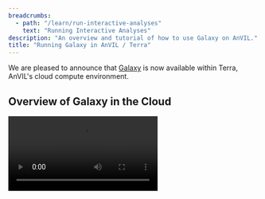 ```yaml
---
breadcrumbs:
  - path: "/learn/run-interactive-analyses"
    text: "Running Interactive Analyses"
description: "An overview and tutorial of how to use Galaxy on AnVIL."
title: "Running Galaxy in AnVIL / Terra"
---
```


We are pleased to announce that [Galaxy](https://galaxyproject.org) is now available within Terra, AnVIL's cloud compute environment.

## Overview of Galaxy in the Cloud

<Video src="https://www.youtube.com/embed/-Q4SjLEd99s" />

## Launching Galaxy in AnVIL

To access Galaxy use the new "Create a Cloud Environment for Galaxy" feature under Notebooks.

![Create a cloud environment for Galaxy](/consortia/learn/interactive-analysis/galaxy-cloud-environment-create.png)

This will take you to the AnVIL branded version of Galaxy!

![AnVIL branded Galaxy](/consortia/learn/interactive-analysis/galaxy-anvil-branded-galaxy.png)

From the AnVIL branded version of Galaxy, users can browse files in their AnVIL/Terra Workspace and perform a variety of genomics research.

![Browsing files in the AnVIL/Terra Workspace](/consortia/learn/interactive-analysis/galaxy-browsing-files.png)

![bcftools](/consortia/learn/interactive-analysis/galaxy-bcf-tools.png)

## Step-by-Step Tutorial

The step-by-step tutorial below demonstrates how to compute quality metrics of unaligned reads, align the reads to a reference genome using bowtie2, plot a coverage histogram, call variants using FreeBayes, and then summarize the variant calls using bcftools.

### I. Launching Galaxy

1. To access it, visit the [AnVIL portal](/) and click on "Launch Terra".
   ![Step 1](/consortia/learn/interactive-analysis/galaxy-step-1.png)
1. This will take you to the Terra sign in page, which allows you to sign in using your Google credentials.
   ![Step 2](/consortia/learn/interactive-analysis/galaxy-step-2.png)
1. If this is the first time you are using AnVIL, you should first link your AnVIL account to the NHGRI AnVIL Data Commons Framework Services from your AnVIL profile page ([https://anvil.terra.bio/#profil](https://anvil.terra.bio/#profi)). This is done using the bottom link on the right-hand side and signing in using your ERA commons identity.
   ![Step 3](/consortia/learn/interactive-analysis/galaxy-step-3.png)
1. After signing in, you should see that your account is now linked. You will need to renew your link every 30 days.
   ![Step 4](/consortia/learn/interactive-analysis/galaxy-step-4.png)
1. Once your accounts are linked, return to the workspace list available at https://anvil.terra.bio/#workspaces.
   ![Step 5](/consortia/learn/interactive-analysis/galaxy-step-5.png)
1. Galaxy must be launched from a workspace. This can either be an existing workspace that has data already loaded, or could be from a new workspace. For this example, we will create a new workspace using the "Create New Workspace" dialog. Note you will also need to set up and select a Billing project to be associated with the Workspace.
   ![Step 6](/consortia/learn/interactive-analysis/galaxy-step-6.png)
1. For this example, we will load (simulated) microbial sequencing data available here: <a href="./_files/asm.tgz" download>asm.tgz</a>. After downloading the asm.tgz file, expand the archive and upload the data to the Terra workspace by dragging and dropping the files from your local computer (or using the + button) into the Files pane in the Data tab.
   ![Step 7](/consortia/learn/interactive-analysis/galaxy-step-7.png)
   ![Step 7 - loaded](/consortia/learn/interactive-analysis/galaxy-step-7a.png)
1. Next click on the "Notebooks" tab to find the "Create a Cloud Environment for Galaxy" button.
   ![Step 8](/consortia/learn/interactive-analysis/galaxy-step-8.png)
1. Clicking on the "Create a Cloud Environment for Galaxy’ button brings up the "Cloud environment" launch panel.
   ![Step 9](/consortia/learn/interactive-analysis/galaxy-cloud-environment-create.png)
1. Clicking next then shows the "Create" panel.
   ![Step 10](/consortia/learn/interactive-analysis/galaxy-step-10.png)
1. After clicking "Create" you will see a new icon at the top showing "Galaxy Provisioning". It will take approximately 10 minutes for Galaxy to be fully provisioned and initialized.
   ![Step 11](/consortia/learn/interactive-analysis/galaxy-step-11.png)
1. After provisioning, you will be notified that you can now launch Galaxy.
   ![Step 12](/consortia/learn/interactive-analysis/galaxy-step-12.png)

### II. Welcome to Galaxy in AnVIL

13. Clicking "Launch Galaxy" will take you to the Galaxy welcome screen.
    ![Step 13](/consortia/learn/interactive-analysis/galaxy-anvil-branded-galaxy.png)
1. Click on the data upload tool to load your data into Galaxy.
   ![Step 14](/consortia/learn/interactive-analysis/galaxy-step-14.png)
1. This will display the data browser.
   ![Step 15](/consortia/learn/interactive-analysis/galaxy-step-15.png)
1. Then click "Choose remote files" to access your AnVIL/Terra Workspace.
   ![Step 16](/consortia/learn/interactive-analysis/galaxy-step-16.png)
1. Browse inside your workspace to "Other Data".
   ![Step 17](/consortia/learn/interactive-analysis/galaxy-step-17.png)
1. And then "Files/".
   ![Step 18](/consortia/learn/interactive-analysis/galaxy-step-18.png)
1. Here you will see all of the data you loaded into your AnVIL Workspace.
   ![Step 19](/consortia/learn/interactive-analysis/galaxy-browsing-files.png)
1. Select all of the files to load into Galaxy.
   ![Step 20](/consortia/learn/interactive-analysis/galaxy-step-20.png)
1. Clicking "Ok" will finalize the selection.
   ![Step 21](/consortia/learn/interactive-analysis/galaxy-step-21.png)
1. After clicking "Start" the data will be transferred into Galaxy.
   ![Step 22](/consortia/learn/interactive-analysis/galaxy-step-22.png)
1. You can then "Close" the data picker to see the main Galaxy interface.
   ![Step 23](/consortia/learn/interactive-analysis/galaxy-step-23.png)

### III. Running Tools in Galaxy

24. On the left-hand tool panel, expand the "FASTQ Quality Control" menu and click on "FastQC". This will automatically pick the most recent item in your history (frag180.1.fq).
    ![Step 24](/consortia/learn/interactive-analysis/galaxy-step-24.png)
1. Clicking "Execute" at the bottom of this panel will run the tool.
   ![Step 25](/consortia/learn/interactive-analysis/galaxy-step-25.png)
1. As the Job is running, the task will be added to the history panel on the right.
   ![Step 26](/consortia/learn/interactive-analysis/galaxy-step-26.png)
1. Once the job is complete you will see the job turn green.
   ![Step 27](/consortia/learn/interactive-analysis/galaxy-step-27.png)
1. Click the "Eye" view data tool to show the results.
   ![Step 28](/consortia/learn/interactive-analysis/galaxy-step-28.png)
1. This shows the reads have overall good quality, with a decrease trend over the read length (as expected).
   ![Step 29](/consortia/learn/interactive-analysis/galaxy-step-29.png)
1. Next align the reads with Bowtie2. Make sure to select paired-end reads, fastq #1 should be "frag180.1.fq" and fastq #2 should be "frag180.2.fq".
   ![Step 30](/consortia/learn/interactive-analysis/galaxy-step-30.png)
1. Then pick "ref.fa" as your reference genome.
   ![Step 31](/consortia/learn/interactive-analysis/galaxy-step-31.png)
1. Clicking "Execute" will show Bowtie2 launching.
   ![Step 32](/consortia/learn/interactive-analysis/galaxy-step-32.png)
1. Next use the plotCoverage tool to display the coverage histogram. Note the results from Bowtie2 will automatically be selected since that is the only compatible file format.
   ![Step 33](/consortia/learn/interactive-analysis/galaxy-step-33.png)
1. Click "Execute" to show plotCoverage running.
   ![Step 34](/consortia/learn/interactive-analysis/galaxy-step-34.png)
1. Once complete, click the view data icon for the plotCoverage image (step 9) to show the coverage distribution.
   ![Step 35](/consortia/learn/interactive-analysis/galaxy-step-35.png)
1. Next run FreeBayes to call SNVs and indels in the sample. Make sure to select "History" as the source of the reference genome.
   ![Step 36](/consortia/learn/interactive-analysis/galaxy-step-36.png)
1. Once FreeBayes is complete, you can click on the view data icon to display the VCF file containing the variants.
   ![Step 37](/consortia/learn/interactive-analysis/galaxy-step-37.png)
1. The last step is to summarize the variant calls using "bcftools stats".
   ![Step 38](/consortia/learn/interactive-analysis/galaxy-step-38.png)
1. Once this is complete, you can view the summary of the VCF file. You should see that there are 1908 SNVs in the sample.
   ![Step 39](/consortia/learn/interactive-analysis/galaxy-step-39.png)

### IV. Shutting Down

40. When you are done with Galaxy, you will need to stop your running instance of Galaxy to stop the charges. Return to the AnVIL workspace where you launched Galaxy.
    ![Step 40](/consortia/learn/interactive-analysis/galaxy-step-40.png)
1. Click "Galaxy Running" to display the administrative panel.
   ![Step 41](/consortia/learn/interactive-analysis/galaxy-step-41.png)
1. Click "Delete" to stop and delete your Galaxy instance. Note this will delete all data and results files from your Galaxy session.
   ![Step 42](/consortia/learn/interactive-analysis/galaxy-step-42.png)
1. After your running version of Galaxy is done, the "Galaxy Running" icon will disappear.
   ![Step 43](/consortia/learn/interactive-analysis/galaxy-step-43.png)
